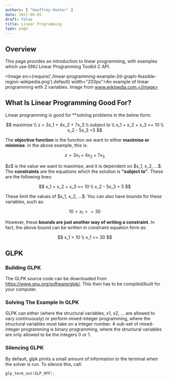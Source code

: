 ```yaml
---
authors: [ "Geoffrey Hunter" ]
date: 2017-06-05
draft: false
title: Linear Programming
type: page
---
```


<h2>Overview</h2>

<p>This page provides an introduction to linear programming, with examples which use GNU Linear Programming Toolkit C API.</p>

<Image src={require('./linear-programming-example-2d-graph-feasible-region-wikipedia.png').default} width="203px">An example of linear programming with 2 variables. Image from www.wikipedia.com.</Image>

<h2>What Is Linear Programming Good For?</h2>

<p>Linear programming is good for **solving problems in the below form:</p>

$$  
maximise \\  
z = 3x_1 + 4x_2 + 7x_3 \\  
subject to \\  
x_1 + x_2 + x_3 <= 10 \\  
x_2 - 5x_3 =5  
$$

The <b>objective function</b> is the function we want to either <b>maximise or minimise</b>. In the above example, this is:

$$ z = 3x_1 + 4x_2 + 7x_3 $$

<p>$z$ is the value we want to maximise, and it is dependent on $x_1, x_2, ...$. The <b>constraints</b> are the equations which the solution is <b>"subject to"</b>. These are the following lines:</p>

$$
x_1 + x_2 + x_3 <= 10 \\  
x_2 - 5x_3 = 5
$$

<p>These limit the values of $x_1, x_2, ...$. You can also have bounds for these variables, such as:</p>

$$
10 < x_1 >= 30
$$

<p>However, these <b>bounds are just another way of writing a constraint</b>. In fact, the above bound can be written in constraint equation form as:</p>

$$
x_1 > 10 \\
x_1 <= 30
$$

<h2>GLPK</h2>

<h3>Building GLPK</h3>

<p>The GLPK source code can be downloaded from <a href="https://www.gnu.org/software/glpk/">https://www.gnu.org/software/glpk/</a>. This then has to be compiled/built for your computer.</p>

<h3>Solving The Example In GLPK</h3>

<p>GLPK can either (where the structural variables, x1, x2, ... are allowed to vary continuously) or perform mixed-integer programming, where the structural variables must take on a integer number. A sub-set of mixed-integer programming is binary programming, where the structural variables are only allowed to be the integers 0 or 1.</p>

<h3>Silencing GLPK</h3>

<p>By default, glpk prints a small amount of information to the terminal when the solver is run. To silence this, call:</p>

```c
glp_term_out(GLP_OFF);
```
